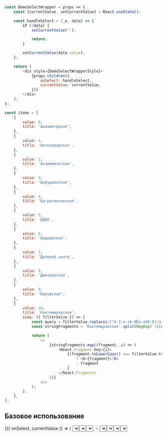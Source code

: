 
```javascript collapse=Код DemoSelectWrapper
const DemoSelectWrapper = props => {
    const [currentValue, setCurrentValue] = React.useState();

    const handleSelect = (_e, data) => {
        if (!data) {
            setCurrentValue('');

            return;
        }

        setCurrentValue(data.value);
    };

    return (
        <div style={DemoSelectWrapperStyle}>
            {props.children({
                onSelect: handleSelect,
                currentValue: currentValue,
            })}
        </div>
    );
};
```

```javascript collapse=Демо данные
const items = [
    {
        value: 0,
        title: 'Авиамоторная',
    },
    {
        value: 1,
        title: 'Автозаводская',
    },
    {
        value: 2,
        title: 'Академическая',
    },
    {
        value: 3,
        title: 'Бабушкинская',
    },
    {
        value: 4,
        title: 'Багратионовская',
    },
    {
        value: 5,
        title: 'ВДНХ',
    },
    {
        value: 6,
        title: 'Варшавская',
    },
    {
        value: 7,
        title: 'Деловой центр',
    },
    {
        value: 8,
        title: 'Дмитровская',
    },
    {
        value: 9,
        title: 'Калужская',
    },
    {
        value: 10,
        title: 'Кантемировская',
        view: ({ filterValue }) => {
            const query = filterValue.replace(/[^A-Z-a-zА-ЯЁа-яё0-9]/g, (w) => '\\' + w);
            const stringFragments = 'Кантемировская'.split(RegExp(`(${query})`, 'ig'));

            return (
                <>
                    {stringFragments.map((fragment, i) => (
                        <React.Fragment key={i}>
                            {(fragment.toLowerCase() === filterValue.toLowerCase() && fragment !== '')
                                ? <b>{fragment}</b>
                                : fragment
                            }
                        </React.Fragment>
                    ))}
                </>
            );
        },
    },
];
```

## Базовое использование

<Playground style={flexStyle}>
    <DemoSelectWrapper>
        {({ onSelect, currentValue }) => (
            <Select
                label="Заголовок"
                onSelect={onSelect}
                placeholder="Choose your step"
                items={items}
                currentValue={currentValue}
            />
        )}
    </DemoSelectWrapper>
</Playground>

## С коротким списком элементов

<Playground style={flexStyle}>
    <DemoSelectWrapper>
        {({ onSelect, currentValue }) => (
            <Select
                shortList
                label="Заголовок"
                onSelect={onSelect}
                placeholder="Choose your step"
                items={items}
                currentValue={currentValue}
            />
        )}
    </DemoSelectWrapper>
</Playground>

## С кастомным отображением элементов

<Playground style={flexStyle}>
    <DemoSelectWrapper>
        {({ onSelect, canOpen, currentValue }) => (
            <Select
                label="Заголовок"
                placeholder="Choose your step"
                items={items.map(item => ({
                    title: item.title,
                    value: item.value,
                    view: (
                        <>
                            <Metro style={{ width: '24px', height: '24px', marginRight: '16px' }} />
                            {item.title}
                        </>
                    ),
                    selectedView: (
                        <>
                            <Metro style={{ width: '24px', height: '24px', marginRight: '16px' }} />
                            {item.title}
                        </>
                    ),
                }))}
                onSelect={onSelect}
                currentValue={currentValue}
            />
        )}
    </DemoSelectWrapper>
</Playground>

## Выключенное состояние

<Playground style={flexStyle}>
    <DemoSelectWrapper>
        {({ onSelect, currentValue }) => (
            <Select
                label="Заголовок"
                disabled
                onSelect={onSelect}
                placeholder="You have no choice"
                items={items}
                currentValue={currentValue}
            />
        )}
    </DemoSelectWrapper>
</Playground>

## Валидация

<Playground style={flexStyle}>
    <DemoSelectWrapper>
        {({ onSelect, currentValue = 3 }) => (
            <Select
                label="Успешное состояние"
                required
                verification="valid"
                noticeText="Success message"
                onSelect={onSelect}
                placeholder="Choose your step"
                items={items}
                currentValue={currentValue}
            />
        )}
    </DemoSelectWrapper>
    <DemoSelectWrapper>
        {({ onSelect, currentValue }) => (
            <Select
                label="Состояние ошибки"
                required
                verification="error"
                noticeText="Error message"
                onSelect={onSelect}
                placeholder="Choose your step"
                items={items}
                currentValue={currentValue}
            />
        )}
    </DemoSelectWrapper>
</Playground>

## Тип сombobox

<Playground style={flexStyle}>
    <DemoSelectWrapper>
        {({ onSelect, currentValue }) => (
            <Select
                label="Сombobox"
                type="combobox"
                onSelect={onSelect}
                placeholder="Choose or type your step"
                items={items}
                currentValue={currentValue}
            />
        )}
    </DemoSelectWrapper>
    <DemoSelectWrapper>
        {({ onSelect, currentValue = 6 }) => (
            <Select
                label="Combobox с выбранным по умолчанию значением"
                type="combobox"
                onSelect={onSelect}
                placeholder="Choose or type your step"
                items={items}
                currentValue={currentValue}
            />
        )}
    </DemoSelectWrapper>
</Playground>
